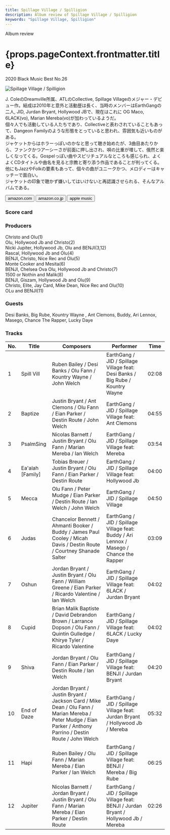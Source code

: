 ```yaml
---
title: Spillage Village / Spilligion
description: Album review of Spillage Village / Spilligion
keywords: "Spillage Village, Spilligion"
---
```





<p className="largeP">Album review</p>
<h1 className="h1--no--margin">{props.pageContext.frontmatter.title}</h1>
<p className="largeP">
  <Link to="/best50/2020/">2020 Black Music Best No.26</Link>
</p>

<Row  className="image-card-group">
	<Column colMd={3} colLg={4} noGutterMdLeft="">
       <ImageCard>

![Spillage Village / Spilligion](../../images/cd/spillagevillage1L.jpg)

</ImageCard>
	</Column>
	<Column colMd={4} colLg={8} noGutterMdLeft="">
	<p>
		J. ColeのDreamville所属、ATLのCollective, Spillage Villageのメジャー・デビュー作。結成は2010年と意外と活動歴は長く、当時のメンバーはEarthGangの二人, JID, Jurdan Bryant, Hollywood JBで、現在はこれに OG Maco, 6LACK(vo), Marian Mereba(vo)が加わっているようだ。
		<br/>個々人でも活動している人たちであり、Collectiveと表わされていることもあって、Dangeon Familyのような形態をとっていると思われ、雰囲気も近いものがある。
		<br/>ジャケットからはホラーっぽいのかなと思って聴き始めたが、3曲目あたりから、ファンクかつアーシーさが前面に押し出され、唄の比重が増して、俄然と楽しくなってくる。Gospelっぽい曲やスピリチュアルなところも感じられ、よくよくCDタイトルや曲名を見ると宗教と寄り添う作品であることが判ってくる。他にもJazzやFolkの要素もあって、個々の曲がユニークかつ、メロディーはキャッチーで面白い。
		<br/>ジャケットの印象で聴かず嫌いしてはいけないと再認識させられる、そんなアルバムである。
	</p>
	<div>
	  <Button className="button-right-mergin"  href="https://amzn.to/3aeYhky" renderIcon={ArrowUpRight} size='sm' kind='primary'>
      amazon.com
    </Button>
    <Button className="button-right-mergin"  href="https://amzn.to/3aeYwMu" renderIcon={ArrowUpRight} size='sm' kind='secondary'>
      amazon.co.jp
    </Button>
    <Button className="button-right-mergin"  href="https://apple.co/3clDMFA" renderIcon={ArrowUpRight} size='sm' kind='secondary'>
      apple music
    </Button>
	</div>
	</Column>
</Row>
<Row >
	<Column colMd={4} colLg={4} noGutterMdLeft="">
		<div>
			<h3>Score card</h3>
			<SliderJS1 value="4" />
			<SliderJS2 value="4" />
			<SliderJS3 value="1" />
			<SliderJS4 value="9" />
		</div>
</Column>
<Column colMd={8} colLg={8} noGutterMdLeft="">
	<div>
		<h3>Producers</h3>
		<p>
			Christo and Olu(1)
			<br/>Olu, Hollywood Jb and Christo(2)
			<br/>Nicki Jupiter, Hollywood Jb, Olu and BENJI(3,12)
			<br/>Rascal, Hollywood Jb and Olu(4)
			<br/>BENJI, Christo, Nice Rec and Olu(5)
			<br/>Monte Cooker and Mesita(6)
			<br/>BENJI, Chelsea Ova Olu, Hollywood Jb and Christo(7)
			<br/>1500 or Nothin and Malik(8)
			<br/>BENJI, Giszam, Hollywood Jb and Olu(9)
			<br/>Christo, Elite, Jay Card, Mike Dean, Nice Rec and Olu(10)
			<br/>OLu and BENJI(11)
		</p>
		<h3>Guests</h3>
		<p>
			Desi Banks, Big Rube, Kountry Wayne , Ant Clemons, Buddy, Ari Lennox, Masego, Chance The Rapper, Lucky Daye
		</p>
	</div>
</Column>
</Row>

<h3>Tracks</h3>

| No. | Title            | Composers                                                                                                                                                     | Performer                                                                                | Time  |
| --- | ---------------- | ------------------------------------------------------------------------------------------------------------------------------------------------------------- | ---------------------------------------------------------------------------------------- | ----- |
| 1   | Spill Vill       | Ruben Bailey / Desi Banks / Olu Fann / Kountry Wayne / John Welch                                                                                             | EarthGang / JID / Spillage Village feat: Desi Banks / Big Rube / Kountry Wayne           | 02:08 |
| 2   | Baptize          | Justin Bryant / Ant Clemons / Olu Fann / Eian Parker / Destin Route / John Welch                                                                              | EarthGang / JID / Spillage Village feat: Ant Clemons                                     | 04:55 |
| 3   | PsalmSing        | Nicolas Barnett / Justin Bryant / Olu Fann / Marian Mereba / Ian Welch                                                                                        | EarthGang / JID / Spillage Village feat: Mereba                                          | 03:54 |
| 4   | Ea'alah [Family] | Tobias Breuer / Justin Bryant / Olu Fann / Eian Parker / Destin Route                                                                                         | EarthGang / JID / Spillage Village feat: Hollywood Jb                                    | 04:00 |
| 5   | Mecca            | Olu Fann / Peter Mudge / Eian Parker / Destin Route / Ian Welch / John Welch                                                                                  | EarthGang / JID / Spillage Village                                                       | 04:50 |
| 6   | Judas            | Chancelor Bennett / Ahmanti Booker / Buddy / James Paul Cooley / Micah Davis / Destin Route / Courtney Shanade Salter                                         | EarthGang / JID / Spillage Village feat: Buddy / Ari Lennox / Masego / Chance the Rapper | 03:09 |
| 7   | Oshun            | Jordan Bryant / Justin Bryant / Olu Fann / William Greene / Eian Parker / Ricardo Valentine / Ian Welch                                                       | EarthGang / JID / Spillage Village feat: 6LACK / Jurdan Bryant                           | 04:02 |
| 8   | Cupid            | Brian Malik Baptiste / David Debrandon Brown / Larrance Dopson / Olu Fann / Quintin Gulledge / Khirye Tyler / Ricardo Valentine                               | EarthGang / JID / Spillage Village feat: 6LACK / Lucky Daye                              | 04:02 |
| 9   | Shiva            | Jordan Bryant / Olu Fann / Eian Parker / Destin Route / Ian Welch                                                                                             | EarthGang / JID / Spillage Village feat: BENJI / Jurdan Bryant                           | 04:20 |
| 10  | End of Daze      | Jordan Bryant / Justin Bryant / Jackson Card / Mike Dean / Olu Fann / Marian Mereba / Peter Mudge / Eian Parker / Anthony Parrino / Destin Route / John Welch | EarthGang / JID / Spillage Village feat: Jurdan Bryant / Hollywood Jb / Mereba           | 05:32 |
| 11  | Hapi             | Ruben Bailey / Olu Fann / Marian Mereba / Eian Parker / Ian Welch                                                                                             | EarthGang / JID / Spillage Village feat: BENJI / Mereba / Big Rube                       | 06:25 |
| 12  | Jupiter          | Nicolas Barnett / Jordan Bryant / Justin Bryant / Olu Fann / Marian Mereba / Eian Parker / Destin Route                                                       | EarthGang / JID / Spillage Village feat: BENJI / Jurdan Bryant / Hollywood Jb / Mereba   | 02:26 |
